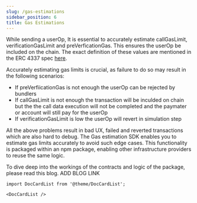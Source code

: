 ```yaml
---
slug: /gas-estimations
sidebar_position: 6
title: Gas Estimations
---
```


While sending a userOp, It is essential to accurately estimate callGasLimit, verificationGasLimit and preVerficationGas. This ensures the userOp be included on the chain.
The exact definition of these values are mentioned in the ERC 4337 spec [here](https://eips.ethereum.org/EIPS/eip-4337#useroperation).

Accurately estimating gas limits is crucial, as failure to do so may result in the following scenarios:

- If preVerfiicationGas is not enough the userOp can be rejected by bundlers
- If callGasLimit is not enough the transaction will be inculded on chain but the the call data execution will not be completed and the paymater or account will still pay for the userOp
- If verificationGasLimit is low the userOp will revert in simulation step

All the above problems result in bad UX, failed and reverted transactions which are also hard to debug.
The Gas estimation SDK enables you to estimate gas limits accurately to avoid such edge cases. This functionality is packaged within an npm package, enabling other infrastructure providers to reuse the same logic.

To dive deep into the workings of the contracts and logic of the package, please read this blog. ADD BLOG LINK

```mdx-code-block
import DocCardList from '@theme/DocCardList';

<DocCardList />
```

